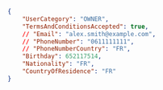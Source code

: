 ```json REST
{
    "UserCategory": "OWNER",
    "TermsAndConditionsAccepted": true,
    // "Email": "alex.smith@example.com",
    // "PhoneNumber": "0611111111",
    // "PhoneNumberCountry": "FR",
    "Birthday": 652117514,
    "Nationality": "FR",
    "CountryOfResidence": "FR"
}
```